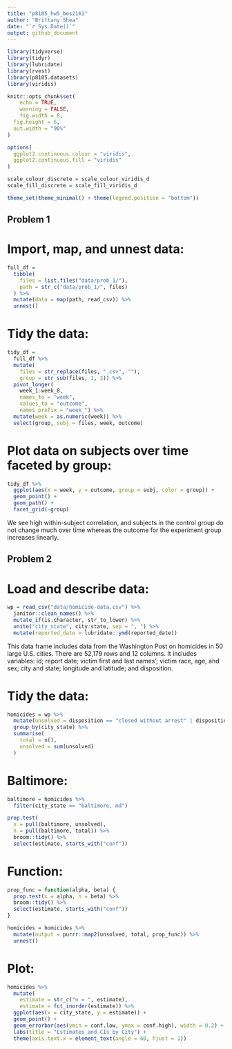 ```yaml
---
title: "p8105_hw5_bes2161"
author: "Brittany Shea"
date: "`r Sys.Date()`"
output: github_document
---
```


```r
library(tidyverse)
library(tidyr)
library(lubridate)
library(rvest)
library(p8105.datasets)
library(viridis)

knitr::opts_chunk$set(
	echo = TRUE,
	warning = FALSE,
	fig.width = 8, 
  fig.height = 6,
  out.width = "90%"
)

options(
  ggplot2.continuous.colour = "viridis",
  ggplot2.continuous.fill = "viridis"
)

scale_colour_discrete = scale_colour_viridis_d
scale_fill_discrete = scale_fill_viridis_d

theme_set(theme_minimal() + theme(legend.position = "bottom"))
```

## Problem 1

# Import, map, and unnest data:

```r
full_df = 
  tibble(
    files = list.files("data/prob_1/"),
    path = str_c("data/prob_1/", files)
  ) %>% 
  mutate(data = map(path, read_csv)) %>% 
  unnest()
```

# Tidy the data:

```r
tidy_df = 
  full_df %>% 
  mutate(
    files = str_replace(files, ".csv", ""),
    group = str_sub(files, 1, 3)) %>% 
  pivot_longer(
    week_1:week_8,
    names_to = "week",
    values_to = "outcome",
    names_prefix = "week_") %>% 
  mutate(week = as.numeric(week)) %>% 
  select(group, subj = files, week, outcome)
```

# Plot data on subjects over time faceted by group:

```r
tidy_df %>% 
  ggplot(aes(x = week, y = outcome, group = subj, color = group)) + 
  geom_point() + 
  geom_path() + 
  facet_grid(~group)
```

We see high within-subject correlation, and subjects in the control group do not change much over time whereas the outcome for the experiment group increases linearly.

## Problem 2

# Load and describe data:

```r
wp = read_csv("data/homicide-data.csv") %>% 
  janitor::clean_names() %>% 
  mutate_if(is.character, str_to_lower) %>% 
  unite("city_state", city:state, sep = ", ") %>% 
  mutate(reported_date = lubridate::ymd(reported_date))
```

This data frame includes data from the Washington Post on homicides in 50 large U.S. cities. There are 52,179 rows and 12 columns. It includes variables: id; report date; victim first and last names'; victim race, age, and sex; city and state; longitude and latitude; and disposition.

# Tidy the data:

```r
homicides = wp %>% 
  mutate(unsolved = disposition == "closed without arrest" | disposition == "open/no arrest") %>%
  group_by(city_state) %>% 
  summarise(
    total = n(),
    unsolved = sum(unsolved)
  )

```

# Baltimore:

```r
baltimore = homicides %>% 
  filter(city_state == "baltimore, md")

prop.test(
  x = pull(baltimore, unsolved),
  n = pull(baltimore, total)) %>% 
  broom::tidy() %>% 
  select(estimate, starts_with("conf"))

```

# Function:

```r
prop_func = function(alpha, beta) {
  prop.test(x = alpha, n = beta) %>% 
  broom::tidy() %>% 
  select(estimate, starts_with("conf"))
}

homicides = homicides %>% 
  mutate(output = purrr::map2(unsolved, total, prop_func)) %>% 
  unnest()

```

# Plot:

```r
homicides %>%
  mutate(
    estimate = str_c("n = ", estimate),
    estimate = fct_inorder(estimate)) %>% 
  ggplot(aes(x = city_state, y = estimate)) + 
  geom_point() +
  geom_errorbar(aes(ymin = conf.low, ymax = conf.high), width = 0.2) +
  labs(title = "Estimates and CIs by City") +
  theme(axis.text.x = element_text(angle = 60, hjust = 1))
    
```
